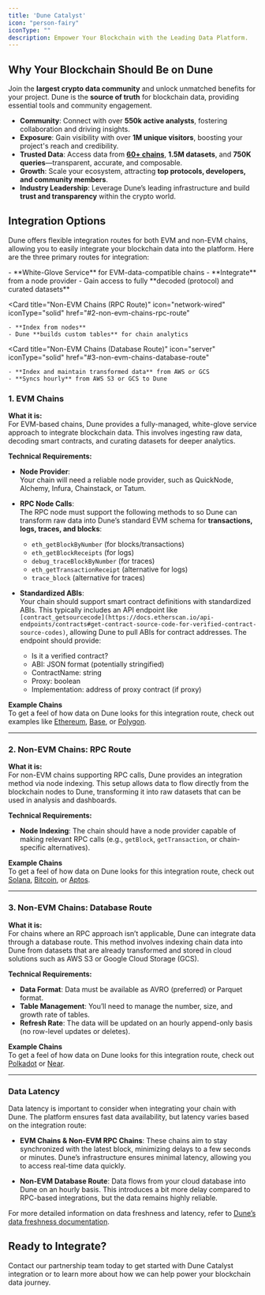 ```yaml
---
title: 'Dune Catalyst'
icon: "person-fairy"
iconType: ""
description: Empower Your Blockchain with the Leading Data Platform.
---
```

## Why Your Blockchain Should Be on Dune

Join the **largest crypto data community** and unlock unmatched benefits for your project. Dune is the **source of truth** for blockchain data, providing essential tools and community engagement.

- **Community**: Connect with over **550k active analysts**, fostering collaboration and driving insights.
- **Exposure**: Gain visibility with over **1M unique visitors**, boosting your project's reach and credibility.
- **Trusted Data**: Access data from **[60+ chains](../../data-catalog/overview)**, **1.5M datasets**, and **750K queries**—transparent, accurate, and composable.
- **Growth**: Scale your ecosystem, attracting **top protocols, developers, and community members**.
- **Industry Leadership**: Leverage Dune’s leading infrastructure and build **trust and transparency** within the crypto world.



## Integration Options

Dune offers flexible integration routes for both EVM and non-EVM chains, allowing you to easily integrate your blockchain data into the platform. Here are the three primary routes for integration:

<CardGroup cols={2}>
  <Card
    title="EVM Chains"
    icon="cube"
    iconType="solid"
    href="#1-evm-chains"
  >
    - **White-Glove Service** for EVM-data-compatible chains  
    - **Integrate** from a node provider  
    - Gain access to fully **decoded (protocol) and curated datasets**  
  </Card>
  
  <Card
    title="Non-EVM Chains (RPC Route)"
    icon="network-wired"
    iconType="solid"
    href="#2-non-evm-chains-rpc-route"
  >
    - **Index from nodes**  
    - Dune **builds custom tables** for chain analytics  
  </Card>
  
  <Card
    title="Non-EVM Chains (Database Route)"
    icon="server"
    iconType="solid"
    href="#3-non-evm-chains-database-route"
  >
    - **Index and maintain transformed data** from AWS or GCS  
    - **Syncs hourly** from AWS S3 or GCS to Dune  
  </Card>
</CardGroup>



### 1. EVM Chains

**What it is:**  
For EVM-based chains, Dune provides a fully-managed, white-glove service approach to integrate blockchain data. This involves ingesting raw data, decoding smart contracts, and curating datasets for deeper analytics. 

**Technical Requirements:**

- **Node Provider**:  
  Your chain will need a reliable node provider, such as QuickNode, Alchemy, Infura, Chainstack, or Tatum.

- **RPC Node Calls**:  
  The RPC node must support the following methods to so Dune can transform raw data into Dune’s standard EVM schema for **transactions, logs, traces, and blocks**:
  - `eth_getBlockByNumber` (for blocks/transactions)
  - `eth_getBlockReceipts` (for logs)
  - `debug_traceBlockByNumber` (for traces)
  - `eth_getTransactionReceipt` (alternative for logs)
  - `trace_block` (alternative for traces)

- **Standardized ABIs**:  
  Your chain should support smart contract definitions with standardized ABIs. This typically includes an API endpoint like `[contract_getsourcecode](https://docs.etherscan.io/api-endpoints/contracts#get-contract-source-code-for-verified-contract-source-codes)`, allowing Dune to pull ABIs for contract addresses. The endpoint should provide:
  - Is it a verified contract?
  - ABI: JSON format (potentially stringified)
  - ContractName: string
  - Proxy: boolean
  - Implementation: address of proxy contract (if proxy)

**Example Chains**  
To get a feel of how data on Dune looks for this integration route, check out examples like [Ethereum](../../data-catalog/evm/ethereum/overview), [Base](../../data-catalog/evm/base/overview), or [Polygon](../../data-catalog/evm/polygon/overview).

---

### 2. Non-EVM Chains: RPC Route

**What it is:**  
For non-EVM chains supporting RPC calls, Dune provides an integration method via node indexing. This setup allows data to flow directly from the blockchain nodes to Dune, transforming it into raw datasets that can be used in analysis and dashboards.

**Technical Requirements:**

- **Node Indexing**: The chain should have a node provider capable of making relevant RPC calls (e.g., `getBlock`, `getTransaction`, or chain-specific alternatives).

**Example Chains**  
To get a feel of how data on Dune looks for this integration route, check out [Solana](../../data-catalog/solana/overview), [Bitcoin](../../data-catalog/bitcoin/overview), or [Aptos](../../data-catalog/aptos/overview).

---

### 3. Non-EVM Chains: Database Route

**What it is:**  
For chains where an RPC approach isn’t applicable, Dune can integrate data through a database route. This method involves indexing chain data into Dune from datasets that are already transformed and stored in cloud solutions such as AWS S3 or Google Cloud Storage (GCS).

**Technical Requirements:**

- **Data Format**: Data must be available as AVRO (preferred) or Parquet format.
- **Table Management**: You’ll need to manage the number, size, and growth rate of tables.
- **Refresh Rate**: The data will be updated on an hourly append-only basis (no row-level updates or deletes).

**Example Chains**  
To get a feel of how data on Dune looks for this integration route, check out [Polkadot](../../data-catalog/substrate/overview) or [Near](../../data-catalog/near/overview).

---

### Data Latency

Data latency is important to consider when integrating your chain with Dune. The platform ensures fast data availability, but latency varies based on the integration route:

- **EVM Chains & Non-EVM RPC Chains**: These chains aim to stay synchronized with the latest block, minimizing delays to a few seconds or minutes. Dune’s infrastructure ensures minimal latency, allowing you to access real-time data quickly.

- **Non-EVM Database Route**: Data flows from your cloud database into Dune on an hourly basis. This introduces a bit more delay compared to RPC-based integrations, but the data remains highly reliable.

For more detailed information on data freshness and latency, refer to [Dune’s data freshness documentation](../../data-catalog/data-freshness).


## Ready to Integrate?

<CardGroup cols={1}>
  <Card
    title="Have Questions? Ready to Get Started?"
    icon="phone"
    href="https://dune.com/enterprise"
  >
    Contact our partnership team today to get started with Dune Catalyst integration or to learn more about how we can help power your blockchain data journey.
  </Card>
</CardGroup>
